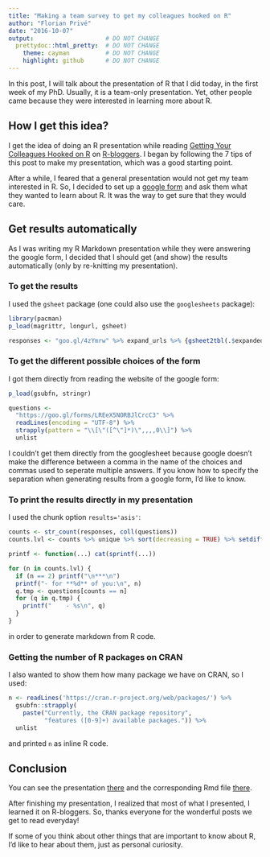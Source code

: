 ```yaml
---
title: "Making a team survey to get my colleagues hooked on R"
author: "Florian Privé"
date: "2016-10-07"
output:                    # DO NOT CHANGE
  prettydoc::html_pretty:  # DO NOT CHANGE
    theme: cayman          # DO NOT CHANGE
    highlight: github      # DO NOT CHANGE
---
```


In this post, I will talk about the presentation of R that I did today, in the first week of my PhD. 
Usually, it is a team-only presentation. Yet, other people came because they were interested in learning more about R.

## How I get this idea?

I get the idea of doing an R presentation while reading [Getting Your Colleagues Hooked on R](https://www.r-bloggers.com/getting-your-colleagues-hooked-on-r/) on [R-bloggers](https://www.r-bloggers.com/).
I began by following the 7 tips of this post to make my presentation, which was a good starting point.

After a while, I feared that a general presentation would not get my team interested in R. So, I decided to set up a [google form](https://goo.gl/forms/LREeX5NORBJlCrcC3) and ask them what they wanted to learn about R.
It was the way to get sure that they would care.

## Get results automatically

As I was writing my R Markdown presentation while they were answering the google form, I decided that I should get (and show) the results automatically (only by re-knitting my presentation).

### To get the results

I used the `gsheet` package (one could also use the `googlesheets` package):
```r
library(pacman)
p_load(magrittr, longurl, gsheet)

responses <- "goo.gl/4zYmrw" %>% expand_urls %>% {gsheet2tbl(.$expanded_url)[, 2]}
```


### To get the different possible choices of the form

I got them directly from reading the website of the google form:
```r
p_load(gsubfn, stringr)

questions <- 
  "https://goo.gl/forms/LREeX5NORBJlCrcC3" %>%
  readLines(encoding = "UTF-8") %>%
  strapply(pattern = "\\[\"([^\"]*)\",,,,0\\]") %>%
  unlist
```
I couldn't get them directly from the googlesheet because google doesn't make the difference between a comma in the name of the choices and commas used to seperate multiple answers. If you know how to specify the separation when generating results from a google form, I'd like to know.

### To print the results directly in my presentation

I used the chunk option `results='asis'`:
```r
counts <- str_count(responses, coll(questions))
counts.lvl <- counts %>% unique %>% sort(decreasing = TRUE) %>% setdiff(0)

printf <- function(...) cat(sprintf(...))

for (n in counts.lvl) {
  if (n == 2) printf("\n***\n")
  printf("- for **%d** of you:\n", n)
  q.tmp <- questions[counts == n]
  for (q in q.tmp) {
    printf("    - %s\n", q)
  }
}
```
in order to generate markdown from R code.

### Getting the number of R packages on CRAN

I also wanted to show them how many package we have on CRAN, so I used:
```r
n <- readLines('https://cran.r-project.org/web/packages/') %>%
  gsubfn::strapply(
    paste("Currently, the CRAN package repository",
          "features ([0-9]+) available packages.")) %>%
  unlist
```
and printed `n` as inline R code.

## Conclusion

You can see the presentation [there](https://privefl.github.io/R-presentation/pResentation.html) and the corresponding Rmd file [there](https://privefl.github.io/R-presentation/pResentation.Rmd).

After finishing my presentation, I realized that most of what I presented, I learned it on R-bloggers. So, thanks everyone for the wonderful posts we get to read everyday!

If some of you think about other things that are important to know about R, I'd like to hear about them, just as personal curiosity.
